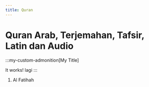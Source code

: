 ```yaml
---
title: Quran
---
```


# Quran Arab, Terjemahan, Tafsir, Latin dan Audio

:::my-custom-admonition[My Title]

It works!
lagi
:::

1. Al Fatihah
